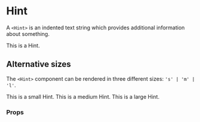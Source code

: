 
<Meta name='Hint' component={Hint}/>

# Hint

A `<Hint>` is an indented text string which provides additional information 
about something.

<Canvas>
  <Story name='Default'>
    <Hint>This is a Hint.</Hint>
  </Story>
</Canvas>

## Alternative sizes

The `<Hint>` component can be rendered in three different sizes: `'s' | 'm' | 'l'`.

<Canvas>
  <Story name='Alternative Sizes'>
    <Hint size='s'>This is a small Hint.</Hint>
    <Hint size='m'>This is a medium Hint.</Hint>
    <Hint size='l'>This is a large Hint.</Hint>
  </Story>
</Canvas>

### Props
<ArgsTable of={Hint}/>

<BackToTop/>
